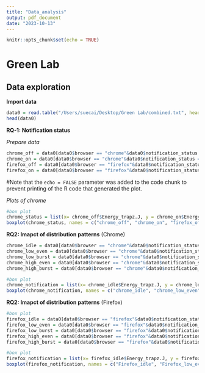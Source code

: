 ```yaml
---
title: "Data_analysis"
output: pdf_document
date: "2023-10-13"
---
```


```r
knitr::opts_chunk$set(echo = TRUE)
```

# Green Lab

## Data exploration

**Import data**

```r
data0 = read.table("/Users/suecai/Desktop/Green Lab/combined.txt", header = TRUE)
head(data0)
```

**RQ-1: Notification status**

*Prepare data*

```r
chrome_off = data0[data0$browser == "chrome"&data0$notification_status == "off",]
chrome_on = data0[data0$browser == "chrome"&data0$notification_status == "on",]
firefox_off = data0[data0$browser == "firefox"&data0$notification_status == "off",]
firefox_on = data0[data0$browser == "firefox"&data0$notification_status == "on",]
```

#Note that the `echo = FALSE` parameter was added to the code chunk to prevent printing of the R code that generated the plot.

*Plots of chrome*

```r

#box plot
chrome_status = list(x= chrome_off$Energy_trapz.J, y = chrome_on$Energy_trapz.J., z = firefox_off$Energy_trapz.J., w = firefox_on$Energy_trapz.J.)
boxplot(chrome_status, names = c("chrome_off", "chrome_on", "firefox_off", "firefox_on"), main = "Boxplot of Chrome and Firefox", xlab = "browsers and notification status", ylab = "Energy_trapz.J")
```

**RQ2: Imapct of distribution patterns** (Chrome)

```r
chrome_idle = data0[data0$browser == "chrome"&data0$notification_status == "on"&data0$frequency == "idle",]
chrome_low_even = data0[data0$browser == "chrome"&data0$notification_status == "on"&data0$frequency == "low"&data0$distribution == "even",]
chrome_low_burst = data0[data0$browser == "chrome"&data0$notification_status == "on"&data0$frequency == "low"&data0$distribution == "burst",]
chrome_high_even = data0[data0$browser == "chrome"&data0$notification_status == "on"&data0$frequency == "high"&data0$distribution == "even",]
chrome_high_burst = data0[data0$browser == "chrome"&data0$notification_status == "on"&data0$frequency == "high"&data0$distribution == "burst",]
```

```r

#box plot
chrome_notification = list(x= chrome_idle$Energy_trapz.J, y = chrome_low_even$Energy_trapz.J., z = chrome_low_burst$Energy_trapz.J., w = chrome_high_even$Energy_trapz.J., v = chrome_high_burst$Energy_trapz.J.)
boxplot(chrome_notification, names = c("chrome_idle", "chrome_low_even", "chrome_low_burst","chrome_high_even", "chrome_high_burst"), main = "Boxplot of Chrome", xlab = "Notification Patterns", ylab = "Energy_trapz.J")
```

**RQ2: Imapct of distribution patterns** (Firefox)

```r
#box plot
firefox_idle = data0[data0$browser == "firefox"&data0$notification_status == "on"&data0$frequency == "idle",]
firefox_low_even = data0[data0$browser == "firefox"&data0$notification_status == "on"&data0$frequency == "low"&data0$distribution == "even",]
firefox_low_burst = data0[data0$browser == "firefox"&data0$notification_status == "on"&data0$frequency == "low"&data0$distribution == "burst",]
firefox_high_even = data0[data0$browser == "firefox"&data0$notification_status == "on"&data0$frequency == "high"&data0$distribution == "even",]
firefox_high_burst = data0[data0$browser == "firefox"&data0$notification_status == "on"&data0$frequency == "high"&data0$distribution == "burst",]
```

```r

#box plot
firefox_notification = list(x= firefox_idle$Energy_trapz.J, y = firefox_low_even$Energy_trapz.J., z = firefox_low_burst$Energy_trapz.J., w = firefox_high_even$Energy_trapz.J., v = firefox_high_burst$Energy_trapz.J.)
boxplot(firefox_notification, names = c("Firefox_idle", "Firefox_low_even", "Firefox_low_burst","Firefox_high_even", "Firefox_high_burst"), main = "Boxplot of Firefox", xlab = "Notification Patterns", ylab = "Energy_trapz.J")

```

